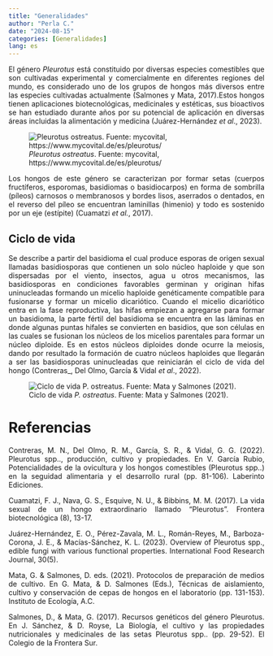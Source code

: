 ```yaml
---
title: "Generalidades"
author: "Perla C."
date: "2024-08-15"
categories: [Generalidades]
lang: es 
---
```


::: {style="text-align:justify"}
El género *Pleurotus* está constituido por diversas especies comestibles que son cultivadas experimental y comercialmente en diferentes regiones del mundo, es considerado uno de los grupos de hongos más diversos entre las especies cultivadas actualmente (Salmones y Mata, 2017).Estos hongos tienen aplicaciones biotecnológicas, medicinales y estéticas, sus bioactivos se han estudiado durante años por su potencial de aplicación en diversas áreas incluidas la alimentación y medicina (Juárez-Hernández *et al*., 2023).
:::

![*Pleurotus ostreatus*. Fuente: mycovital, https://www.mycovital.de/es/pleurotus/](p.png)


::: {style="text-align:justify"}
Los hongos de este género se caracterizan por formar setas (cuerpos fructíferos, esporomas, basidiomas o basidiocarpos) en forma de sombrilla (píleos) carnosos o membranosos y bordes lisos, aserrados o dentados, en el reverso del píleo se encuentran laminillas (himenio) y todo es sostenido por un eje (estípite) (Cuamatzi *et al.*, 2017).
:::

## Ciclo de vida

::: {style="text-align:justify"}
Se describe a partir del basidioma el cual produce esporas de origen sexual llamadas basidiosporas que contienen un solo núcleo haploide y que son dispersadas por el viento, insectos, agua u otros mecanismos, las basidiosporas en condiciones favorables germinan y originan hifas uninucleadas formando un micelio haploide genéticamente compatible para fusionarse y formar un micelio dicariótico. Cuando el micelio dicariótico entra en la fase reproductiva, las hifas empiezan a agregarse para formar un basidioma, la parte fértil del basidioma se encuentra en las láminas en donde algunas puntas hifales se convierten en basidios, que son células en las cuales se fusionan los núcleos de los micelios parentales para formar un núcleo diploide. Es en estos núcleos diploides donde ocurre la meiosis, dando por resultado la formación de cuatro núcleos haploides que llegarán a ser las basidiosporas uninucleadas que reiniciarán el ciclo de vida del hongo (Contreras\_, Del Olmo, García & Vidal *et al*., 2022).
:::

![Ciclo de vida *P. ostreatus*. Fuente: Mata y Salmones (2021).](ciclo.jpg)

# Referencias

::: {style="text-align:justify"}
Contreras, M. N., Del Olmo, R. M., García, S. R., & Vidal, G. G. (2022). Pleurotus spp.., producción, cultivo y propiedades. En V. García Rubio, Potencialidades de la ovicultura y los hongos comestibles (Pleurotus spp..) en la seguidad alimentaria y el desarrollo rural (pp. 81-106). Laberinto Ediciones.

Cuamatzi, F. J., Nava, G. S., Esquive, N. U., & Bibbins, M. M. (2017). La vida sexual de un hongo extraordinario llamado "Pleurotus". Frontera biotecnológica (8), 13-17.

Juárez-Hernández, E. O., Pérez-Zavala, M. L., Román-Reyes, M., Barboza-Corona, J. E., & Macías-Sánchez, K. L. (2023). Overview of Pleurotus spp., edible fungi with various functional properties. International Food Research Journal, 30(5).

Mata, G. & Salmones, D. eds. (2021). Protocolos de preparación de medios de cultivo. En G. Mata, & D. Salmones (Eds.), Técnicas de aislamiento, cultivo y conservación de cepas de hongos en el laboratorio (pp. 131-153). Instituto de Ecología, A.C.

Salmones, D., & Mata, G. (2017). Recursos genéticos del género Pleurotus. En J. Sánchez, & D. Royse, La Biología, el cultivo y las propiedades nutricionales y medicinales de las setas Pleurotus spp.. (pp. 29-52). El Colegio de la Frontera Sur.
:::
